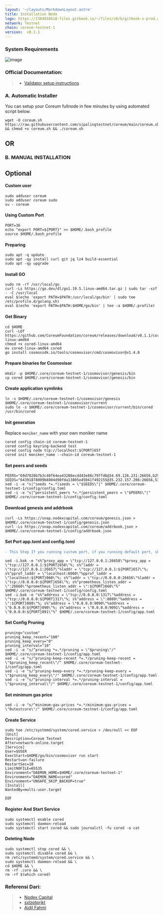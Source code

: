 ```yaml
---
layout: '~/layouts/MarkdownLayout.astro'
title: Installation Node
logo: https://1384010418-files.gitbook.io/~/files/v0/b/gitbook-x-prod.appspot.com/o/spaces%2FlCF28T3TC2kXJKw5KADQ%2Fuploads%2Fgit-blob-dd06d1ad737f1a9787e65a0f2b4fd5c902950271%2Fcoreum.png?alt=media
network: Testnet
chain: coreum-testnet-1
version:  v0.1.1
---
```


### System Requirements
![image](https://user-images.githubusercontent.com/16186519/218291634-de22062f-9cca-407a-9cfb-8a9a37892393.png)
### Official Documentation:
>- [Validator setup instructions](https://docs.coreum.dev/validator/run-validator.html)

### A. Automatic Installer
You can setup your Coreum fullnode in few minutes by using automated script below.
```
wget -O coreum.sh https://raw.githubusercontent.com/sipalingtestnet/coreum/main/coreum.sh && chmod +x coreum.sh && ./coreum.sh
```
<h2>OR</h2>

### B. MANUAL INSTALLATION

## Optional

#### Custom user

```
sudo adduser coreum
sudo adduser coreum sudo
su - coreum
```
#### Using Custom Port
```
PORT=36
echo "export PORT=${PORT}" >> $HOME/.bash_profile
source $HOME/.bash_profile
```
#### Preparing
```
sudo apt -q update
sudo apt -qy install curl git jq lz4 build-essential
sudo apt -qy upgrade
```

#### Install GO
```
sudo rm -rf /usr/local/go
curl -Ls https://go.dev/dl/go1.19.5.linux-amd64.tar.gz | sudo tar -xzf - -C /usr/local
eval $(echo 'export PATH=$PATH:/usr/local/go/bin' | sudo tee /etc/profile.d/golang.sh)
eval $(echo 'export PATH=$PATH:$HOME/go/bin' | tee -a $HOME/.profile)
```

#### Get Binary
```
cd $HOME
curl -LOf https://github.com/CoreumFoundation/coreum/releases/download/v0.1.1/cored-linux-amd64
chmod +x cored-linux-amd64
mv cored-linux-amd64 cored
go install cosmossdk.io/tools/cosmovisor/cmd/cosmovisor@v1.4.0
```

#### Prepare binaries for Cosmovisor
```
mkdir -p $HOME/.core/coreum-testnet-1/cosmovisor/genesis/bin
cp cored $HOME/.core/coreum-testnet-1/cosmovisor/genesis/bin
```

#### Create application symlinks
```
ln -s $HOME/.core/coreum-testnet-1/cosmovisor/genesis $HOME/.core/coreum-testnet-1/cosmovisor/current
sudo ln -s $HOME/.core/coreum-testnet-1/cosmovisor/current/bin/cored /usr/bin/cored
```

#### Init generation

Replace `moniker_name` with your own moniker name
```
cored config chain-id coreum-testnet-1
cored config keyring-backend test
cored config node tcp://localhost:${PORT}657
cored init moniker_name --chain-id coreum-testnet-1
```

#### Set peers and seeds
```
PEERS="69d7028b7b3c40f64ea43208ecdd43e88c797fd6@34.69.126.231:26656,b2978432c0126f28a6be7d62892f8ded1e48d227@34.70.241.13:26656,7c0d4ce5ad561c3453e2e837d85c9745b76f7972@35.238.77.191:26656,0aa5fa2507ada8a555d156920c0b09f0d633b0f9@34.173.227.148:26656,4b8d541efbb343effa1b5079de0b17d2566ac0fd@34.172.70.24:26656,27450dc5adcebc84ccd831b42fcd73cb69970881@35.239.146.40:26656,5add70ec357311d07d10a730b4ec25107399e83c@5.196.7.58:26656,1a3a573c53a4b90ab04eb47d160f4d3d6aa58000@35.233.117.165:26656,abbeb588ad88176a8d7592cd8706ebbf7ef20cfe@185.241.151.197:26656,39a34cd4f1e908a88a726b2444c6a407f67e4229@158.160.59.199:26656,051a07f1018cfdd6c24bebb3094179a6ceda2482@138.201.123.234:26656,cc6d4220633104885b89e2e0545e04b8162d69b5@75.119.134.20:26656"
SEEDS="64391878009b8804d90fda13805e45041f492155@35.232.157.206:26656,53f2367d8f8291af8e3b6ca60efded0675ff6314@34.29.15.170:26656"
sed -i -e "s|^seeds *=.*|seeds = \"$SEEDS\"|" $HOME/.core/coreum-testnet-1/config/config.toml
sed -i -e "s|^persistent_peers *=.*|persistent_peers = \"$PEERS\"|" $HOME/.core/coreum-testnet-1/config/config.toml
```

#### Download genesis and addrbook
```
curl -Ls https://snap.nodexcapital.com/coreum/genesis.json > $HOME/.core/coreum-testnet-1/config/genesis.json
curl -Ls https://snap.nodexcapital.com/coreum/addrbook.json > $HOME/.core/coreum-testnet-1/config/addrbook.json
```

#### Set Port app.toml and config.toml
```diff
- This Step If you running custom port, if you running default port, skip this step
```
```
sed -i.bak -e "s%^proxy_app = \"tcp://127.0.0.1:26658\"%proxy_app = \"tcp://127.0.0.1:${PORT}658\"%; s%^laddr = \"tcp://127.0.0.1:26657\"%laddr = \"tcp://127.0.0.1:${PORT}657\"%; s%^pprof_laddr = \"localhost:6060\"%pprof_laddr = \"localhost:${PORT}060\"%; s%^laddr = \"tcp://0.0.0.0:26656\"%laddr = \"tcp://0.0.0.0:${PORT}656\"%; s%^prometheus_listen_addr = \":26660\"%prometheus_listen_addr = \":${PORT}660\"%" $HOME/.core/coreum-testnet-1/config/config.toml
sed -i.bak -e "s%^address = \"tcp://0.0.0.0:1317\"%address = \"tcp://0.0.0.0:${PORT}317\"%; s%^address = \":8080\"%address = \":${PORT}080\"%; s%^address = \"0.0.0.0:9090\"%address = \"0.0.0.0:${PORT}090\"%; s%^address = \"0.0.0.0:9091\"%address = \"0.0.0.0:${PORT}091\"%" $HOME/.core/coreum-testnet-1/config/app.toml

```

#### Set Config Pruning
```
pruning="custom"
pruning_keep_recent="100"
pruning_keep_every="0"
pruning_interval="10"
sed -i -e "s/^pruning *=.*/pruning = \"$pruning\"/" $HOME/.core/coreum-testnet-1/config/app.toml
sed -i -e "s/^pruning-keep-recent *=.*/pruning-keep-recent = \"$pruning_keep_recent\"/" $HOME/.core/coreum-testnet-1/config/app.toml
sed -i -e "s/^pruning-keep-every *=.*/pruning-keep-every = \"$pruning_keep_every\"/" $HOME/.core/coreum-testnet-1/config/app.toml
sed -i -e "s/^pruning-interval *=.*/pruning-interval = \"$pruning_interval\"/" $HOME/.core/coreum-testnet-1/config/app.toml
```

#### Set minimum gas price
```
sed -i -e "s/^minimum-gas-prices *=.*/minimum-gas-prices = \"0utestcore\"/" $HOME/.core/coreum-testnet-1/config/app.toml
```

#### Create Service
```
sudo tee /etc/systemd/system/cored.service > /dev/null << EOF
[Unit]
Description=Coreum Testnet
After=network-online.target
[Service]
User=$USER
ExecStart=$HOME/go/bin/cosmovisor run start
Restart=on-failure
RestartSec=10
LimitNOFILE=65535
Environment="DAEMON_HOME=$HOME/.core/coreum-testnet-1"
Environment="DAEMON_NAME=cored"
Environment="UNSAFE_SKIP_BACKUP=true"
[Install]
WantedBy=multi-user.target

EOF
```

#### Register And Start Service
```
sudo systemctl enable cored
sudo systemctl daemon-reload
sudo systemctl start cored && sudo journalctl -fu cored -o cat
```

#### Deleting Node
```
sudo systemctl stop cored && \
sudo systemctl disable cored && \
rm /etc/systemd/system/cored.service && \
sudo systemctl daemon-reload && \
cd $HOME && \
rm -rf .core && \
rm -rf $(which cored)
```


### Referensi Dari:
>- [Nodex Capital](https://github.com/nodexcapital/testnet/blob/main/coreum/)
>- [sxlzptprjkt](https://services.sxlzptprjkt.xyz/testnet/coreum)
>- [Aidil Fahmi](https://github.com/aidilfahmi/Testnet/blob/9dad47c00e103d6e40a50d1ab6e814fa402a4b03/Coreum/FullNode-Installation.md)
